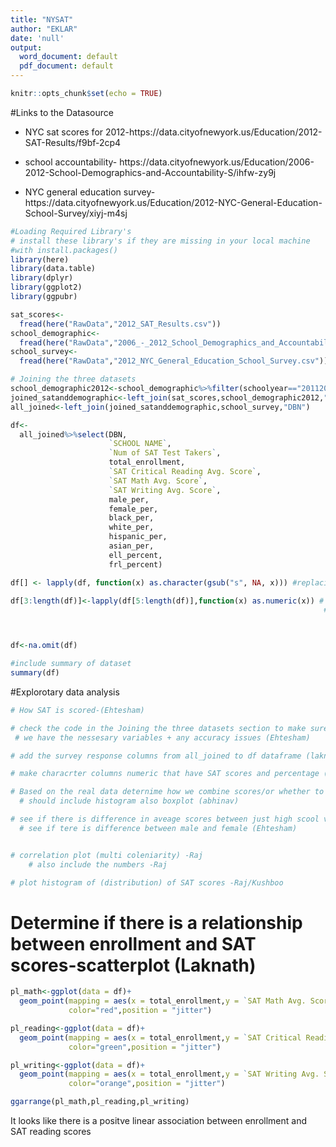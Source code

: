 ```yaml
---
title: "NYSAT"
author: "EKLAR"
date: 'null'
output:
  word_document: default
  pdf_document: default
---
```


```r
knitr::opts_chunk$set(echo = TRUE)
```

#Links to the Datasource

+ NYC sat scores for 2012-https://data.cityofnewyork.us/Education/2012-SAT-Results/f9bf-2cp4

+ school accountability- https://data.cityofnewyork.us/Education/2006-2012-School-Demographics-and-Accountability-S/ihfw-zy9j

+ NYC general education survey-https://data.cityofnewyork.us/Education/2012-NYC-General-Education-School-Survey/xiyj-m4sj


```r
#Loading Required Library's
# install these library's if they are missing in your local machine
#with install.packages()
library(here) 
library(data.table)
library(dplyr)
library(ggplot2)
library(ggpubr)
```

```r
sat_scores<-
  fread(here("RawData","2012_SAT_Results.csv"))
school_demographic<-
  fread(here("RawData","2006_-_2012_School_Demographics_and_Accountability_Snapshot.csv"))
school_survey<-
  fread(here("RawData","2012_NYC_General_Education_School_Survey.csv"))
```

```r
# Joining the three datasets
school_demographic2012<-school_demographic%>%filter(schoolyear=="20112012")
joined_satanddemographic<-left_join(sat_scores,school_demographic2012,"DBN")
all_joined<-left_join(joined_satanddemographic,school_survey,"DBN")

df<- 
  all_joined%>%select(DBN,
                      `SCHOOL NAME`,
                      `Num of SAT Test Takers`,
                      total_enrollment,
                      `SAT Critical Reading Avg. Score`,
                      `SAT Math Avg. Score`,
                      `SAT Writing Avg. Score`,
                      male_per,
                      female_per,
                      black_per,
                      white_per,
                      hispanic_per,
                      asian_per,
                      ell_percent,
                      frl_percent) 

df[] <- lapply(df, function(x) as.character(gsub("s", NA, x))) #replacing "s" with NA's

df[3:length(df)]<-lapply(df[5:length(df)],function(x) as.numeric(x)) # converting columns to 
                                                                      # numeric



df<-na.omit(df)

```

```r
#include summary of dataset 
summary(df)   
```


#Explorotary data analysis

```r
# How SAT is scored-(Ehtesham)

# check the code in the Joining the three datasets section to make sure that 
 # we have the nessesary variables + any accuracy issues (Ehtesham)

# add the survey response columns from all_joined to df dataframe (laknath)

# make characrter columns numeric that have SAT scores and percentage (Abinav)

# Based on the real data deternime how we combine scores/or whether to keep seperate (Abhinav)
  # should include histogram also boxplot (abhinav)

# see if there is difference in aveage scores between just high scool vs those other types
  # see if tere is difference between male and female (Ehtesham)


# correlation plot (multi coleniarity) -Raj
    # also include the numbers -Raj

# plot histogram of (distribution) of SAT scores -Raj/Kushboo

```  



# Determine if there is a relationship between enrollment and SAT scores-scatterplot (Laknath)
```r

pl_math<-ggplot(data = df)+
  geom_point(mapping = aes(x = total_enrollment,y = `SAT Math Avg. Score`),
             color="red",position = "jitter")

pl_reading<-ggplot(data = df)+
  geom_point(mapping = aes(x = total_enrollment,y = `SAT Critical Reading Avg. Score`),
             color="green",position = "jitter")

pl_writing<-ggplot(data = df)+
  geom_point(mapping = aes(x = total_enrollment,y = `SAT Writing Avg. Score`),
             color="orange",position = "jitter")

ggarrange(pl_math,pl_reading,pl_writing)


```
It looks like there is a positve linear association between enrollment and SAT reading scores

